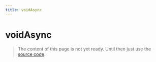 ```yaml
---
title: voidAsync
---
```


# voidAsync

> The content of this page is not yet ready. Until then just use the [source code](https://github.com/fabian-hiller/valibot/blob/main/library/src/schemas/void/voidAsync.ts).
